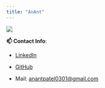 ```yaml
---
title: "AnAnt"
---
```


![](./resources/anant.png)

**📫 Contact Info**:

- [LinkedIn](https://www.linkedin.com/in/anant-patel-3250a615b/)

- [GitHub](https://github.com/anant0301/anant0301)

- Mail: [anantpatel0301@gmail.com](mailto:anantpatel0301@gmail.com)
